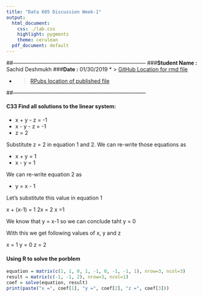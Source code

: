 ```yaml
---
title: "Data 605 Discussion Week-1"
output:
  html_document:
    css: ./lab.css
    highlight: pygments
    theme: cerulean
  pdf_document: default
---
```


##---------------------------------------------------------------------------
###**Student Name :** Sachid Deshmukh
###**Date :** 01/30/2019
* > [GitHub Location for rmd file](https://github.com/mlforsachid/MSDSQ2Data605/blob/master/Week1/Discussion/SachidVijay.Deshmukh60.Rmd)

* > [RPubs location of published file](http://rpubs.com/sachid/Data605Week1Disc)

##---------------------------------------------------------------------------

#### C33 Find all solutions to the linear system:
* x + y - z = -1
* x - y - z = -1
* z = 2

Substitute z = 2 in equation 1 and 2. We can re-write those equations as 

* x + y = 1
* x - y = 1

We can re-write equation 2 as 

* y = x - 1

Let's substitute this value in equation 1

x + (x-1) = 1
2x = 2
x =1

We know that y = x-1
so we can conclude taht y = 0

With this we get following values of x, y and z

x = 1
y = 0
z = 2

#### Using R to solve the porblem

```r
equation = matrix(c(1, 1, 0, 1, -1, 0, -1, -1, 1), nrow=3, ncol=3)
result = matrix(c(-1, -1, 2), nrow=3, ncol=1)
coef = solve(equation, result)
print(paste("x =", coef[1], "y =", coef[2], "z =", coef[3]))
```
